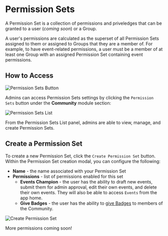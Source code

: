 
# Permission Sets

A Permission Set is a collection of permissions and priveledges that can be granted to a user (_coming soon_) or a Group.

A user's permissions are calculated as the superset of all Permission Sets assigned to them or assigned to Groups that they are a member of. For example, to have event-related permissions, a user must be a member of at least one Group with an assigned Permission Set containing event permissions.

## How to Access

![Permission Sets Button](/community/community-module.png)

Admins can access Permission Sets settings by clicking the `Permission Sets` button under the **Community** module section:

![Permission Sets List](/community/permission-sets/permission-sets-list.png)

From the Permission Sets List panel, admins are able to view, manage, and create Permission Sets.

## Create a Permission Set

To create a new Permission Set, click the `Create Permission Set` button. Within the Permission Set creation modal, you can configure the following:

- **Name** - the name associated with your Permission Set
- **Permissions** - list of permissions enabled for this set
  - **Events Champion** - the user has the ability to draft new events, submit them for admin approval, edit their own events, and delete their own events. They will also be able to access `Events` from the app home.
  - **Give Badges** - the user has the ability to [give Badges](/gamification/badges#send-a-badge) to members of the Community.

![Create Permission Set](/community/permission-sets/create-permission-set-modal.png)

<Callout type="info">More permissions coming soon!</Callout>
